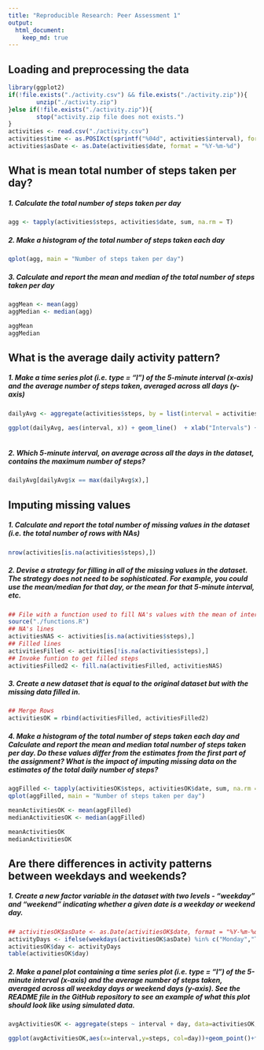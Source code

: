 ```yaml
---
title: "Reproducible Research: Peer Assessment 1"
output: 
  html_document:
    keep_md: true
---
```



## Loading and preprocessing the data
```r
library(ggplot2)
if(!file.exists("./activity.csv") && file.exists("./activity.zip")){
        unzip("./activity.zip")
}else if(!file.exists("./activity.zip")){
        stop("activity.zip file does not exists.")
}
activities <- read.csv("./activity.csv")
activities$time <- as.POSIXct(sprintf("%04d", activities$interval), format = "%H%M")
activities$asDate <- as.Date(activities$date, format = "%Y-%m-%d")
```



## What is mean total number of steps taken per day?
##### 1. Calculate the total number of steps taken per day
```r
agg <- tapply(activities$steps, activities$date, sum, na.rm = T)

```
##### 2. Make a histogram of the total number of steps taken each day
```r
qplot(agg, main = "Number of steps taken per day")
```

##### 3. Calculate and report the mean and median of the total number of steps taken per day
```r

aggMean <- mean(agg)
aggMedian <- median(agg)

aggMean
aggMedian

```



## What is the average daily activity pattern?
##### 1. Make a time series plot (i.e. type = "l") of the 5-minute interval (x-axis) and the average number of steps taken, averaged across all days (y-axis)
```r
dailyAvg <- aggregate(activities$steps, by = list(interval = activities$interval), FUN = mean, na.rm = T)

ggplot(dailyAvg, aes(interval, x)) + geom_line()  + xlab("Intervals") + ylab("AVG") 
       

```

##### 2. Which 5-minute interval, on average across all the days in the dataset, contains the maximum number of steps?


```r
dailyAvg[dailyAvg$x == max(dailyAvg$x),]
```

## Imputing missing values

##### 1. Calculate and report the total number of missing values in the dataset (i.e. the total number of rows with NAs)
```r
nrow(activities[is.na(activities$steps),])
```

##### 2. Devise a strategy for filling in all of the missing values in the dataset. The strategy does not need to be sophisticated. For example, you could use the mean/median for that day, or the mean for that 5-minute interval, etc.
```r
## File with a function used to fill NA's values with the mean of intervals
source("./functions.R")
## NA's lines
activitiesNAS <- activities[is.na(activities$steps),]
## Filled lines
activitiesFilled <- activities[!is.na(activities$steps),]
## Invoke funtion to get filled steps
activitiesFilled2 <- fill.na(activitiesFilled, activitiesNAS)

```
##### 3. Create a new dataset that is equal to the original dataset but with the missing data filled in.
```r
## Merge Rows
activitiesOK = rbind(activitiesFilled, activitiesFilled2)
```
##### 4. Make a histogram of the total number of steps taken each day and Calculate and report the mean and median total number of steps taken per day. Do these values differ from the estimates from the first part of the assignment? What is the impact of imputing missing data on the estimates of the total daily number of steps?
```r

aggFilled <- tapply(activitiesOK$steps, activitiesOK$date, sum, na.rm = T)
qplot(aggFilled, main = "Number of steps taken per day")

meanActivitiesOK <- mean(aggFilled)
medianActivitiesOK <- median(aggFilled)

meanActivitiesOK
medianActivitiesOK

```


## Are there differences in activity patterns between weekdays and weekends?
##### 1. Create a new factor variable in the dataset with two levels - "weekday" and "weekend" indicating whether a given date is a weekday or weekend day.
```r
## activitiesOK$asDate <- as.Date(activitiesOK$date, format = "%Y-%m-%d")
activityDays <- ifelse(weekdays(activitiesOK$asDate) %in% c("Monday","Tuesday","Wednesday","Thursday","Friday"), yes = "Weekday", no = "Weekend")
activitiesOK$day <- activityDays
table(activitiesOK$day)

```
##### 2. Make a panel plot containing a time series plot (i.e. type = "l") of the 5-minute interval (x-axis) and the average number of steps taken, averaged across all weekday days or weekend days (y-axis). See the README file in the GitHub repository to see an example of what this plot should look like using simulated data.

```r

avgActivitiesOK <- aggregate(steps ~ interval + day, data=activitiesOK, mean)

ggplot(avgActivitiesOK,aes(x=interval,y=steps, col=day))+geom_point()+facet_wrap(~day) + geom_line() + theme_bw() + xlab("5 Min. Interv.") + ylab("AVG No. Steps")
```


